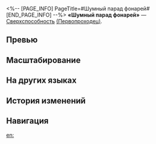 <%-- [PAGE_INFO]
PageTitle=#Шумный парад фонарей#
[END_PAGE_INFO] --%>
{{Навык Инфобокс
|Название         = Шумный парад фонарей
|Изображение      = Навык Шумный парад фонарей.png
|Персонаж         = Первопроходец (Гармония)
|Тип              = Сверхспособность
|Тэг              = Поддержка
|УронСтойк        = 
|ЭнергияГен       = 5
|Энергия          = 140
|Длительность     = 
|Описание         = Накладывает на всех союзников статус Запасной танцор на 3 хода. Длительность этого эффекта уменьшается на 1 в начале каждого хода Первопроходца. Эффект пробития союзника со статусом Запасной танцор повышается на {{Цвет|Выделенный|15%—33%}}, и после того, как он атакует противника с {{Доп эффект|пробитой уязвимостью}}, урон стойкости этой атаки конвертируется в {{Доп эффект|урон суперпробития}} 1 раз.
|Свойство1        = 
|Масштабирование1 = 
}}
'''«Шумный парад фонарей»''' — [[Сверхспособность]] [[(Первопроходец)]].

==Превью==
{{Превью
|Файл = Шумный парад фонарей Превью
}}

==Масштабирование==
{{Масштабирование навыка|тип=Сверхспособность
|15%;16.5%;18%;19.5%;21%;22.5%;24.38%;26.25%;28.13%;30%;31.5%;33%;34.5%;36%;37.5%
}}

==На других языках==
{{На других языках
|en   = All-Out Footlight Parade
|zhs  = 喧嚣的舞灯巡游
|zht  = 喧囂的舞燈巡遊
|ja   = {{Rubi|賑|にぎ}}やかなパレード
|ko   = 떠들썩한 풋라이트 퍼레이드
|es   = Desfile clamoroso de luces
|fr   = Performance sur scène
|ru   = Шумный парад фонарей
|th   = All-Out Footlight Parade
|vi   = Diễu Hành Đèn Sân Khấu Huyên Náo
|de   = Lärmende Laternenparade
|id   = All-Out Footlight Parade
|pt   = Desfile Clamoroso das Luzes
}}

==История изменений==
{{История изменений|3.5}}

==Навигация==
{{Навык Навбокс|Первопроходец (Гармония)}}

[[en:]]